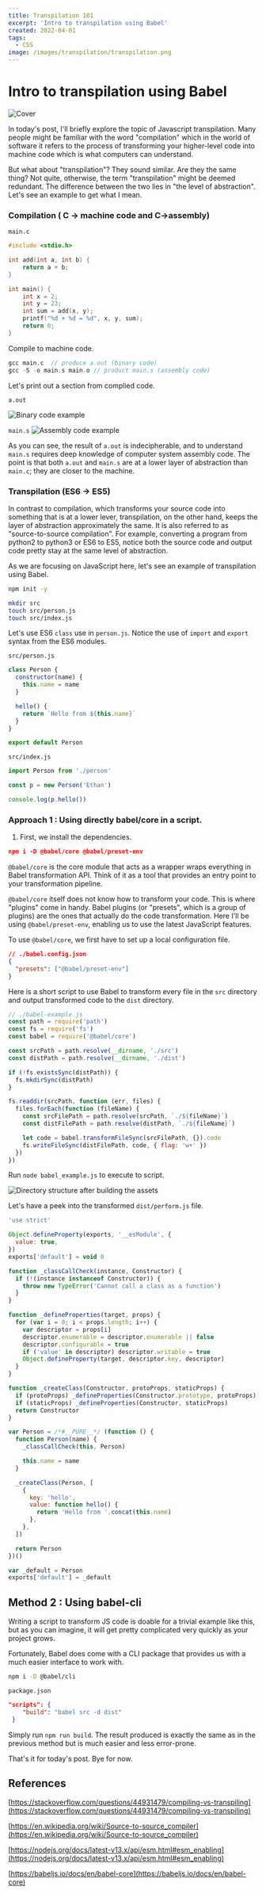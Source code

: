 ```yaml
---
title: Transpilation 101
excerpt: 'Intro to transpilation using Babel'
created: 2022-04-01
tags:
  - CSS
image: /images/transpilation/transpilation.png
---
```


# Intro to transpilation using Babel

![Cover](/images/transpilation/transpilation.png)

In today's post, I'll briefly explore the topic of Javascript transpilation. Many people might be familiar with the word "compilation" which in the world of software it refers to the process of transforming your higher-level code into machine code which is what computers can understand.

But what about "transpilation"? They sound similar. Are they the same thing? Not quite, otherwise, the term "transpilation" might be deemed redundant. The difference between the two lies in "the level of abstraction". Let's see an example to get what I mean.

### Compilation ( C → machine code and C→assembly)

`main.c`

```c
#include <stdio.h>

int add(int a, int b) {
    return a + b;
}

int main() {
    int x = 2;
    int y = 23;
    int sum = add(x, y);
    printf("%d + %d = %d", x, y, sum);
    return 0;
}
```

Compile to machine code.

```c
gcc main.c  // produce a.out (binary code)
gcc -S -o main.s main.o // product main.s (assembly code)

```

Let's print out a section from complied code.

`a.out`

![Binary code example](/images/transpilation/binary-code-example.png)

`main.s`
![Assembly code example](/images/transpilation/assembly-code-example.png)

As you can see, the result of `a.out` is indecipherable, and to understand `main.s` requires deep knowledge of computer system assembly code. The point is that both `a.out` and `main.s` are at a lower layer of abstraction than `main.c`; they are closer to the machine.

### Transpilation (ES6 → ES5)

In contrast to compilation, which transforms your source code into something that is at a lower lever, transpilation, on the other hand, keeps the layer of abstraction approximately the same. It is also referred to as "source-to-source compilation". For example, converting a program from python2 to python3 or ES6 to ES5, notice both the source code and output code pretty stay at the same level of abstraction.

As we are focusing on JavaScript here, let's see an example of transpilation using Babel.

```bash
npm init -y

mkdir src
touch src/person.js
touch src/index.js
```

Let's use ES6 `class` use in `person.js`. Notice the use of `import` and `export` syntax from the ES6 modules.

`src/person.js`

```jsx
class Person {
  constructor(name) {
    this.name = name
  }

  hello() {
    return `Hello from ${this.name}`
  }
}

export default Person
```

`src/index.js`

```jsx
import Person from './person'

const p = new Person('Ethan')

console.log(p.hello())
```

### Approach 1 : Using directly babel/core in a script.

1. First, we install the dependencies.

```json
npm i -D @babel/core @babel/preset-env
```

`@babel/core` is the core module that acts as a wrapper wraps everything in Babel transformation API. Think of it as a tool that provides an entry point to your transformation pipeline.

`@babel/core` itself does not know how to transform your code. This is where "plugins" come in handy. Babel plugins (or "presets", which is a group of plugins) are the ones that actually do the code transformation. Here I'll be using `@babel/preset-env`, enabling us to use the latest JavaScript features.

To use `@babel/core`, we first have to set up a local configuration file.

```json
// ./babel.config.json
{
  "presets": ["@babel/preset-env"]
}
```

Here is a short script to use Babel to transform every file in the `src` directory and output transformed code to the `dist` directory.

```jsx
// ./babel-example.js
const path = require('path')
const fs = require('fs')
const babel = require('@babel/core')

const srcPath = path.resolve(__dirname, './src')
const distPath = path.resolve(__dirname, './dist')

if (!fs.existsSync(distPath)) {
  fs.mkdirSync(distPath)
}

fs.readdir(srcPath, function (err, files) {
  files.forEach(function (fileName) {
    const srcFilePath = path.resolve(srcPath, `./${fileName}`)
    const distFilePath = path.resolve(distPath, `./${fileName}`)

    let code = babel.transformFileSync(srcFilePath, {}).code
    fs.writeFileSync(distFilePath, code, { flag: 'w+' })
  })
})
```

Run `node babel_example.js` to execute to script.

![Directory structure after building the assets](/images/transpilation/directory-structure.png)

Let's have a peek into the transformed `dist/perform.js` file.

```jsx
'use strict'

Object.defineProperty(exports, '__esModule', {
  value: true,
})
exports['default'] = void 0

function _classCallCheck(instance, Constructor) {
  if (!(instance instanceof Constructor)) {
    throw new TypeError('Cannot call a class as a function')
  }
}

function _defineProperties(target, props) {
  for (var i = 0; i < props.length; i++) {
    var descriptor = props[i]
    descriptor.enumerable = descriptor.enumerable || false
    descriptor.configurable = true
    if ('value' in descriptor) descriptor.writable = true
    Object.defineProperty(target, descriptor.key, descriptor)
  }
}

function _createClass(Constructor, protoProps, staticProps) {
  if (protoProps) _defineProperties(Constructor.prototype, protoProps)
  if (staticProps) _defineProperties(Constructor, staticProps)
  return Constructor
}

var Person = /*#__PURE__*/ (function () {
  function Person(name) {
    _classCallCheck(this, Person)

    this.name = name
  }

  _createClass(Person, [
    {
      key: 'hello',
      value: function hello() {
        return 'Hello from '.concat(this.name)
      },
    },
  ])

  return Person
})()

var _default = Person
exports['default'] = _default
```

## Method 2 : Using babel-cli

Writing a script to transform JS code is doable for a trivial example like this, but as you can imagine, it will get pretty complicated very quickly as your project grows.

Fortunately, Babel does come with a CLI package that provides us with a much easier interface to work with.

```bash
npm i -D @babel/cli
```

`package.json`

```json
"scripts": {
    "build": "babel src -d dist"
 }
```

Simply run `npm run build`. The result produced is exactly the same as in the previous method but is much easier and less error-prone.

That's it for today's post. Bye for now.

## References

[https://stackoverflow.com/questions/44931479/compiling-vs-transpiling](https://stackoverflow.com/questions/44931479/compiling-vs-transpiling)

[https://en.wikipedia.org/wiki/Source-to-source_compiler](https://en.wikipedia.org/wiki/Source-to-source_compiler)

[https://nodejs.org/docs/latest-v13.x/api/esm.html#esm_enabling](https://nodejs.org/docs/latest-v13.x/api/esm.html#esm_enabling)

[https://babeljs.io/docs/en/babel-core](https://babeljs.io/docs/en/babel-core)
